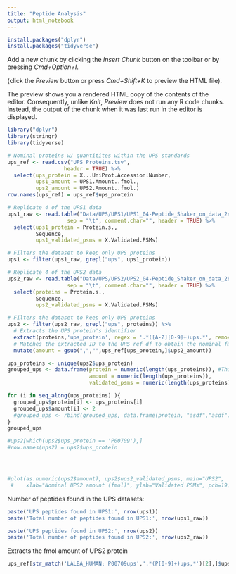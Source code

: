 ```yaml
---
title: "Peptide Analysis"
output: html_notebook
---
```


```r
install.packages("dplyr")
install.packages("tidyverse")
```

Add a new chunk by clicking the *Insert Chunk* button on the toolbar or by pressing *Cmd+Option+I*.

(click the *Preview* button or press *Cmd+Shift+K* to preview the HTML file).

The preview shows you a rendered HTML copy of the contents of the editor. Consequently, unlike *Knit*, *Preview* does not run any R code chunks. Instead, the output of the chunk when it was last run in the editor is displayed.

```r
library("dplyr")
library(stringr)
library(tidyverse)
```



```r
# Nominal proteins w/ quantitites within the UPS standards
ups_ref <- read.csv("UPS Proteins.tsv",
                  header = TRUE) %>%
  select(ups_protein = X...UniProt.Accession.Number,
         ups1_amount = UPS1.Amount..fmol.,
         ups2_amount = UPS2.Amount..fmol.)
row.names(ups_ref) = ups_ref$ups_protein

# Replicate 4 of the UPS1 data 
ups1_raw <- read.table("Data/UPS/UPS1/UPS1_04-Peptide_Shaker_on_data_24__Peptide_Report.tabular",
                   sep = "\t", comment.char="", header = TRUE) %>%
  select(ups1_protein = Protein.s.,
         Sequence,
         ups1_validated_psms = X.Validated.PSMs)

# Filters the dataset to keep only UPS proteins
ups1 <- filter(ups1_raw, grepl("ups", ups1_protein))

# Replicate 4 of the UPS2 data
ups2_raw <- read.table("Data/UPS/UPS2/UPS2_04-Peptide_Shaker_on_data_28__Peptide_Report.tabular",
                   sep = "\t", comment.char="", header = TRUE) %>%
  select(proteins = Protein.s.,
         Sequence,
         ups2_validated_psms = X.Validated.PSMs)

# Filters the dataset to keep only UPS proteins
ups2 <- filter(ups2_raw, grepl("ups", proteins)) %>%
  # Extracts the UPS protein's identifier
  extract(proteins,'ups_protein', regex = '.*([A-Z][0-9]+)ups.*', remove = FALSE) %>%
  # Matches the extracted ID to the UPS_ref df to obtain the nominal fmol amount
  mutate(amount = gsub(",","",ups_ref[ups_protein,]$ups2_amount))

ups_proteins <- unique(ups2$ups_protein)
grouped_ups <- data.frame(protein = numeric(length(ups_proteins)), #This doesn't work with the character()
                          amount = numeric(length(ups_proteins)),
                          validated_psms = numeric(length(ups_proteins)))

for (i in seq_along(ups_proteins) ){
  grouped_ups$protein[i] <- ups_proteins[i]
  grouped_ups$amount[i] <- 2
  #grouped_ups <- rbind(grouped_ups, data.frame(protein, "asdf","asdf"))
}
grouped_ups

#ups2[which(ups2$ups_protein == 'P00709'),]
#row.names(ups2) = ups2$ups_protein




#plot(as.numeric(ups2$amount), ups2$ups2_validated_psms, main="UPS2", 
 #    xlab="Nominal UPS2 amount (fmol)", ylab="Validated PSMs", pch=19)
```


Number of peptides found in the UPS datasets:
```r
paste('UPS peptides found in UPS1:', nrow(ups1))
paste('Total number of peptides found in UPS1:', nrow(ups1_raw))
```
```r
paste('UPS peptides found in UPS2:', nrow(ups2))
paste('Total number of peptides found in UPS2:', nrow(ups2_raw))
```


Extracts the fmol amount of UPS2 protein

```r
ups_ref[str_match('LALBA_HUMAN; P00709ups','.*(P[0-9]+)ups,*')[2],]$ups2_amount

```




